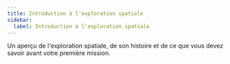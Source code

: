 ```yaml
---
title: Introduction à l'exploration spatiale
sidebar:
  label: Introduction à l'exploration spatiale
---
```


Un aperçu de l'exploration spatiale, de son histoire et de ce que vous devez savoir avant votre première mission.
